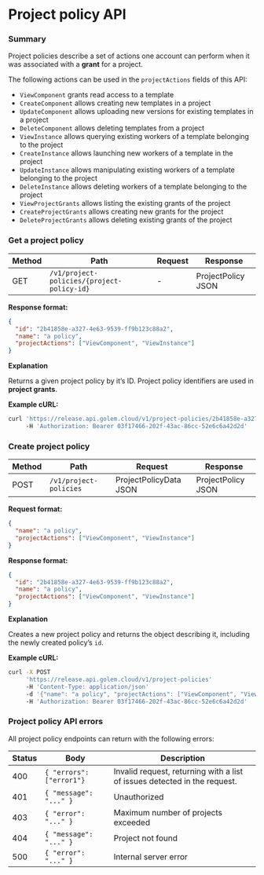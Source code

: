 # Project policy API

### Summary

Project policies describe a set of actions one account can perform when it was associated with a **grant** for a project.

The following actions can be used in the `projectActions` fields of this API:

- `ViewComponent` grants read access to a template
- `CreateComponent` allows creating new templates in a project
- `UpdateComponent` allows uploading new versions for existing templates in a project
- `DeleteComponent` allows deleting templates from a project
- `ViewInstance` allows querying existing workers of a template belonging to the project
- `CreateInstance` allows launching new workers of a template in the project
- `UpdateInstance` allows manipulating existing workers of a template belonging to the project
- `DeleteInstance` allows deleting workers of a template belonging to the project
- `ViewProjectGrants` allows listing the existing grants of the project
- `CreateProjectGrants` allows creating new grants for the project
- `DeleteProjectGrants` allows deleting existing grants of the project

### Get a project policy

| Method | Path | Request | Response |
| --- | --- | --- | --- |
| GET | `/v1/project-policies/{project-policy-id}` | - | ProjectPolicy JSON |

**Response format:**

```json
{
  "id": "2b41858e-a327-4e63-9539-ff9b123c88a2",
  "name": "a policy",
  "projectActions": ["ViewComponent", "ViewInstance"]
}
```

**Explanation**

Returns a given project policy by it’s ID. Project policy identifiers are used in **project grants**.

**Example cURL:**

```bash
curl 'https://release.api.golem.cloud/v1/project-policies/2b41858e-a327-4e63-9539-ff9b123c88a2'
     -H 'Authorization: Bearer 03f17466-202f-43ac-86cc-52e6c6a42d2d'
```

### Create project policy

| Method | Path | Request | Response |
| --- | --- | --- | --- |
| POST | `/v1/project-policies` | ProjectPolicyData JSON | ProjectPolicy JSON |

**Request format:**

```json
{
  "name": "a policy",
  "projectActions": ["ViewComponent", "ViewInstance"]
}
```

**Response format:**

```json
{
  "id": "2b41858e-a327-4e63-9539-ff9b123c88a2",
  "name": "a policy",
  "projectActions": ["ViewComponent", "ViewInstance"]
}
```

**Explanation**

Creates a new project policy and returns the object describing it, including the newly created policy’s `id`.

**Example cURL:**

```bash
curl -X POST
     'https://release.api.golem.cloud/v1/project-policies'
     -H 'Content-Type: application/json'
     -d '{"name": "a policy", "projectActions": ["ViewComponent", "ViewInstance"]}' 
     -H 'Authorization: Bearer 03f17466-202f-43ac-86cc-52e6c6a42d2d'
```

### Project policy API errors

All project policy endpoints can return with the following errors:

| Status | Body | Description |
| --- | --- | --- |
| 400 | `{ "errors": ["error1"}` | Invalid request, returning with a list of issues detected in the request. |
| 401 | `{ "message": "..." }` | Unauthorized |
| 403 | `{ "error": "..." }` | Maximum number of projects exceeded |
| 404 | `{ "message": "..." }` | Project not found |
| 500 | `{ "error": "..." }` | Internal server error |